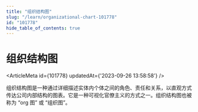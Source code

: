 ```yaml
---
title: "组织结构图"
slug: "/learn/organizational-chart-101778"
id: "101778"
hide_table_of_contents: true
---
```



# 组织结构图

<ArticleMeta id={101778} updatedAt={'2023-09-26 13:58:58'} />
<div className='border-solid border-b border-t-0 my-4 border-[var(--ifm-color-gray-300)]' />

组织结构图是一种通过详细描述实体内个体之间的角色、责任和关系，以直观方式传达公司内部结构的图表。它是一种可视化官僚主义的方式之一。组织结构图也被称为 “org 图” 或 “组织图”。
